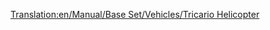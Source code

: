 [[Translation:en/Manual/Base Set/Vehicles/Tricario Helicopter]]

{{en/Helicopter|Name=Tricario Helicopter
|Image=[[File:en/SikorskyHelicopter.png|Tricario Helicopter]]
|Cost=30,761 (61,522)
|Speed=322 kph (200 MPH)
|Annual=2,278 (4,556)
|Designed=1957
|Lifespan=20
|Capacity=40 passengers & 15 bags of mail
|Description=The Tricario Helicopter is the first helicopter available in the game.  Keeping with a naming scheme for vehicles in the game, this aircraft is likely named for Jim Tricario, a quality assurance tester associated with Microprose during ''Transport Tycoon'''s original release.
|Real-life=Sikorsky S-62 Helicopter 
}}
